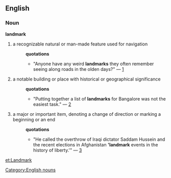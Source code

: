 == English ==
=== Noun ===
[[Category:English nouns]]
'''landmark'''
#a recognizable natural or man-made feature used for navigation
#:'''quotations'''
#:*"Anyone have any weird '''landmarks''' they often remember seeing along roads in the olden days?" &mdash; [http://groups-beta.google.com/group/misc.transport.road/msg/59ea1e6fe80efd60]
#a notable building or place with historical or geographical significance
#:'''quotations'''
#:*"Putting together a list of '''landmarks''' for Bangalore was not the easiest task." &mdash; [http://www.rediff.com/travel/1996/banland.htm]
#a major or important item, denoting a change of direction or marking a beginning or an end
#:'''quotations'''
#:*"He called the overthrow of Iraqi dictator Saddam Hussein and the recent elections in Afghanistan ''''landmark''' events in the history of liberty.'" &mdash; [http://www.cnn.com/2005/ALLPOLITICS/01/18/bush.troops/]

[[et:Landmark]]